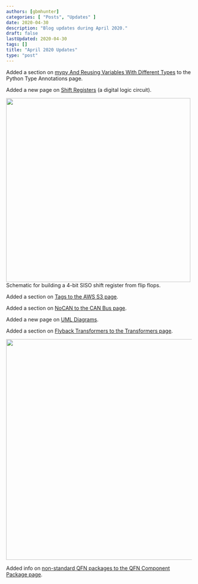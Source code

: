 ```yaml
---
authors: [gbmhunter]
categories: [ "Posts", "Updates" ]
date: 2020-04-30
description: "Blog updates during April 2020."
draft: false
lastUpdated: 2020-04-30
tags: []
title: "April 2020 Updates"
type: "post"
---
```



Added a section on [mypy And Reusing Variables With Different Types](/programming/languages/python/python-type-annotations#mypy-and-reusing-variables-with-different-types) to the Python Type Annotations page.

Added a new page on [Shift Registers](/electronics/components/shift-registers) (a digital logic circuit).


<Image src={img_serial_in_serial_out_shift_register} width="500px">Schematic for building a 4-bit SISO shift register from flip flops.</Image>

Added a section on [Tags to the AWS S3 page](/programming/cloud/aws/s3#tags).

Added a section on [NoCAN to the CAN Bus page](/electronics/communication-protocols/can-protocol#nocan).

Added a new page on [UML Diagrams](/programming/general/uml-diagrams).

Added a section on [Flyback Transformers to the Transformers page](/electronics/components/transformers#flyback-transformers).


<Image src={img_typical_flyback_schematic} width="600px"></Image>

Added info on [non-standard QFN packages to the QFN Component Package page](/pcb-design/component-packages/qfn-component-package#completely-non-standard-qfn-packages).
